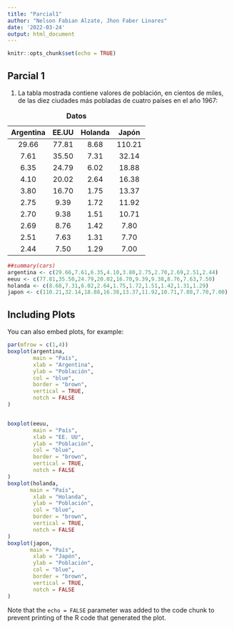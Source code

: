 ```yaml
---
title: "Parcial1"
author: "Nelson Fabian Alzate, Jhon Faber Linares"
date: '2022-03-24'
output: html_document
---
```


```r
knitr::opts_chunk$set(echo = TRUE)
```

## Parcial 1
1. La tabla mostrada contiene valores de población, en cientos de miles, de las diez ciudades más pobladas de cuatro países en el año 1967:

Table: **Datos**

**Argentina**|**EE.UU**|**Holanda**|**Japón**
|:------:|:------:|:------:|:------:
29.66| 77.81|8.68|110.21
7.61| 35.50|7.31|32.14
6.35| 24.79|6.02|18.88
4.10| 20.02|2.64|16.38
3.80| 16.70|1.75|13.37
2.75| 9.39|1.72|11.92
2.70| 9.38|1.51|10.71
2.69| 8.76|1.42|7.80
2.51| 7.63|1.31|7.70
2.44| 7.50|1.29|7.00

```r
##summary(cars)
argentina <- c(29.66,7.61,6.35,4.10,3.80,2.75,2.70,2.69,2.51,2.44)
eeuu <- c(77.81,35.50,24.79,20.02,16.70,9.39,9.38,8.76,7.63,7.50)
holanda <- c(8.68,7.31,6.02,2.64,1.75,1.72,1.51,1.42,1.31,1.29)
japon <- c(110.21,32.14,18.88,16.38,13.37,11.92,10.71,7.80,7.70,7.00)


```

## Including Plots

You can also embed plots, for example:

```r

par(mfrow = c(1,4))
boxplot(argentina,
        main = "País",
        xlab = "Argentina",
        ylab = "Población",
        col = "blue",
        border = "brown",
        vertical = TRUE,
        notch = FALSE
)


boxplot(eeuu,
        main = "País",
        xlab = "EE. UU",
        ylab = "Población",
        col = "blue",
        border = "brown",
        vertical = TRUE,
        notch = FALSE
)
boxplot(holanda,
       main = "País",
        xlab = "Holanda",
        ylab = "Población",
        col = "blue",
        border = "brown",
        vertical = TRUE,
        notch = FALSE
)
boxplot(japon,
       main = "País",
        xlab = "Japón",
        ylab = "Población",
        col = "blue",
        border = "brown",
        vertical = TRUE,
        notch = FALSE
)
```

Note that the `echo = FALSE` parameter was added to the code chunk to prevent printing of the R code that generated the plot.
